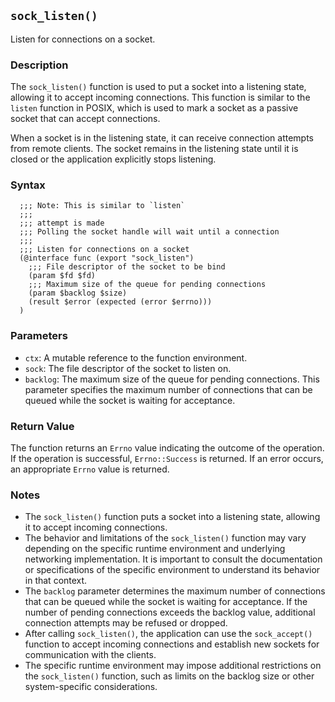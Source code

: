 ## `sock_listen()`

Listen for connections on a socket.

### Description

The `sock_listen()` function is used to put a socket into a listening state, allowing it to accept incoming connections. This function is similar to the `listen` function in POSIX, which is used to mark a socket as a passive socket that can accept connections.

When a socket is in the listening state, it can receive connection attempts from remote clients. The socket remains in the listening state until it is closed or the application explicitly stops listening.

### Syntax

```ebnf
  ;;; Note: This is similar to `listen`
  ;;;
  ;;; attempt is made
  ;;; Polling the socket handle will wait until a connection
  ;;;
  ;;; Listen for connections on a socket
  (@interface func (export "sock_listen")
    ;;; File descriptor of the socket to be bind
    (param $fd $fd)
    ;;; Maximum size of the queue for pending connections
    (param $backlog $size)
    (result $error (expected (error $errno)))
  )
```
### Parameters

- `ctx`: A mutable reference to the function environment.
- `sock`: The file descriptor of the socket to listen on.
- `backlog`: The maximum size of the queue for pending connections. This parameter specifies the maximum number of connections that can be queued while the socket is waiting for acceptance.

### Return Value

The function returns an `Errno` value indicating the outcome of the operation. If the operation is successful, `Errno::Success` is returned. If an error occurs, an appropriate `Errno` value is returned.

### Notes

- The `sock_listen()` function puts a socket into a listening state, allowing it to accept incoming connections.
- The behavior and limitations of the `sock_listen()` function may vary depending on the specific runtime environment and underlying networking implementation. It is important to consult the documentation or specifications of the specific environment to understand its behavior in that context.
- The `backlog` parameter determines the maximum number of connections that can be queued while the socket is waiting for acceptance. If the number of pending connections exceeds the backlog value, additional connection attempts may be refused or dropped.
- After calling `sock_listen()`, the application can use the `sock_accept()` function to accept incoming connections and establish new sockets for communication with the clients.
- The specific runtime environment may impose additional restrictions on the `sock_listen()` function, such as limits on the backlog size or other system-specific considerations.
